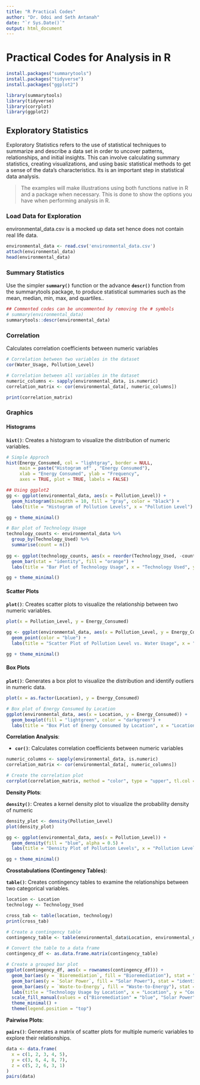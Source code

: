 ```yaml
---
title: "R Practical Codes"
author: "Dr. Odoi and Seth Antanah"
date: "`r Sys.Date()`"
output: html_document
---
```


# Practical Codes for Analysis in R

```r

install.packages("summarytools")
install.packages("tidyverse")
install.packages("ggplot2")
```

```r

library(summarytools)
library(tidyverse)
library(corrplot)
library(ggplot2)
```

## Exploratory Statistics

Exploratory Statistics refers to the use of statistical techniques to summarize and describe a data set in order to uncover patterns, relationships, and initial insights. This can involve calculating summary statistics, creating visualizations, and using basic statistical methods to get a sense of the data's characteristics. Its is an important step in statistical data analysis.

> The examples will make illustrations using both functions native in R and a package when necessary. This is done to show the options you have when performing analysis in R.

### Load Data for Exploration

environmental_data.csv is a mocked up data set hence does not contain real life data.

```r

environmental_data <- read.csv('environmental_data.csv')
attach(environmental_data)
head(environmental_data)
```

### **Summary Statistics**

Use the simpler **`summary()`** function or the advance **`descr()`** function from the summarytools package, to produce statistical summaries such as the mean, median, min, max, and quartiles..

```r

## Commented codes can be uncommented by removing the # symbols
# summary(environmental_data)
summarytools::descr(environmental_data)
```

### Correlation

Calculates correlation coefficients between numeric variables

```r

# Correlation between two variables in the dataset
cor(Water_Usage, Pollution_Level)
```

```r

# Correlation between all variables in the dataset
numeric_columns <- sapply(environmental_data, is.numeric)
correlation_matrix <- cor(environmental_data[, numeric_columns])

print(correlation_matrix)
```

### Graphics

#### **Histograms**

**`hist()`**: Creates a histogram to visualize the distribution of numeric variables.

```r

# Simple Approch
hist(Energy_Consumed, col = "lightgray", border = NULL,
     main = paste("Histogram of" , "Energy Consumed"),
     xlab = "Energy Consumed", ylab = "Frequency",
     axes = TRUE, plot = TRUE, labels = FALSE)
```

```r
## Using ggplot2 
gg <- ggplot(environmental_data, aes(x = Pollution_Level)) +
  geom_histogram(binwidth = 10, fill = "gray", color = "black") +
  labs(title = "Histogram of Pollution Levels", x = "Pollution Level")

gg + theme_minimal()
```

```r

# Bar plot of Technology Usage
technology_counts <- environmental_data %>%
  group_by(Technology_Used) %>%
  summarise(count = n())
  
gg <- ggplot(technology_counts, aes(x = reorder(Technology_Used, -count), y = count)) +
  geom_bar(stat = "identity", fill = "orange") +
  labs(title = "Bar Plot of Technology Usage", x = "Technology Used", y = "Count") 

gg + theme_minimal()
```

#### **Scatter Plots**

**`plot()`**: Creates scatter plots to visualize the relationship between two numeric variables.

```r
plot(x = Pollution_Level, y = Energy_Consumed)
```

```r

gg <- ggplot(environmental_data, aes(x = Pollution_Level, y = Energy_Consumed)) +
  geom_point(color = "blue") +
  labs(title = "Scatter Plot of Pollution Level vs. Water Usage", x = "Pollution                   Level", y = "Water Usage")

gg + theme_minimal()
```

#### **Box Plots**

**`plot()`**: Generates a box plot to visualize the distribution and identify outliers in numeric data.

```r
plot(x = as.factor(Location), y = Energy_Consumed)
```

```r

# Box plot of Energy Consumed by Location
ggplot(environmental_data, aes(x = Location, y = Energy_Consumed)) +
  geom_boxplot(fill = "lightgreen", color = "darkgreen") +
  labs(title = "Box Plot of Energy Consumed by Location", x = "Location", y = "Energy Consumed")
```

**Correlation Analysis**:

-   **`cor()`**: Calculates correlation coefficients between numeric variables

```r

numeric_columns <- sapply(environmental_data, is.numeric)
correlation_matrix <- cor(environmental_data[, numeric_columns])

# Create the correlation plot
corrplot(correlation_matrix, method = "color", type = "upper", tl.col = "black")
```

**Density Plots**:

**`density()`**: Creates a kernel density plot to visualize the probability density of numeric

```r

density_plot <- density(Pollution_Level)
plot(density_plot)
```

```r


gg <- ggplot(environmental_data, aes(x = Pollution_Level)) +
  geom_density(fill = "blue", alpha = 0.5) +
  labs(title = "Density Plot of Pollution Levels", x = "Pollution Level", y = "Density")

gg + theme_minimal()
```

**Crosstabulations (Contingency Tables)**:

**`table()`**: Creates contingency tables to examine the relationships between two categorical variables.

```r

location <- Location
technology <- Technology_Used

cross_tab <- table(location, technology)
print(cross_tab)
```

```r

# Create a contingency table
contingency_table <- table(environmental_data$Location, environmental_data$Technology_Used)

# Convert the table to a data frame
contingency_df <- as.data.frame.matrix(contingency_table)

# Create a grouped bar plot
ggplot(contingency_df, aes(x = rownames(contingency_df))) +
  geom_bar(aes(y = `Bioremediation`, fill = "Bioremediation"), stat = "identity", position = "dodge") +
  geom_bar(aes(y = `Solar Power`, fill = "Solar Power"), stat = "identity", position = "dodge") +
  geom_bar(aes(y = `Waste-to-Energy`, fill = "Waste-to-Energy"), stat = "identity", position = "dodge") +
  labs(title = "Technology Usage by Location", x = "Location", y = "Count", fill = "Technology Used") +
  scale_fill_manual(values = c("Bioremediation" = "blue", "Solar Power" = "green", "Waste-to-Energy" = "orange")) +
  theme_minimal() +
  theme(legend.position = "top")
```

**Pairwise Plots**:

**`pairs()`**: Generates a matrix of scatter plots for multiple numeric variables to explore their relationships.

```r

data <- data.frame(
  x = c(1, 2, 3, 4, 5),
  y = c(3, 6, 4, 8, 7),
  z = c(5, 2, 6, 3, 1)
)
pairs(data)
```
